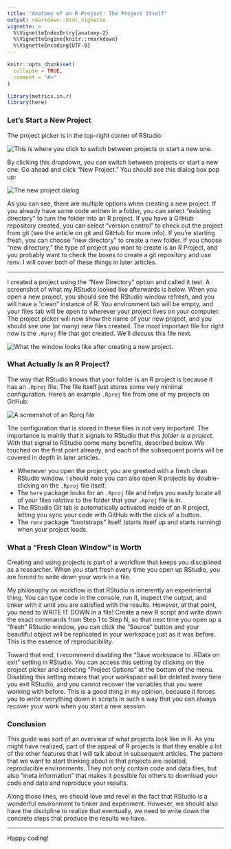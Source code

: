 ```yaml
---
title: "Anatomy of an R Project: The Project Itself"
output: rmarkdown::html_vignette
vignette: >
  %\VignetteIndexEntry{anatomy-2}
  %\VignetteEngine{knitr::rmarkdown}
  %\VignetteEncoding{UTF-8}
---
```


```r
knitr::opts_chunk$set(
  collapse = TRUE,
  comment = "#>"
)
```

```r
library(metrics.in.r)
library(here)
```

### Let's Start a New Project

The project picker is in the top-right corner of RStudio:

![](../../man/figures/anatomy-2-projectpicker.png "This is where you click to switch between projects or start a new one.")

By clicking this dropdown, you can switch between projects or start a new one. Go ahead and click "New Project." You should see this dialog box pop up:

![](../../man/figures/anatomy-2-newprojectscreen.png "The new project dialog")

As you can see, there are multiple options when creating a new project. If you already have some code written in a folder, you can select "existing directory" to turn the folder into an R project. If you have a GitHub repository created, you can select "version control" to check out the project from git (see the article on git and GitHub for more info). If you're starting fresh, you can choose "new directory" to create a new folder. If you choose "new directory," the type of project you want to create is an R Project, and you probably want to check the boxes to create a git repository and use renv. I will cover both of these things in later articles.

<hr>

I created a project using the "New Directory" option and called it test. A screenshot of what my RStudio looked like afterwards is below. When you open a new project, you should see the RStudio window refresh, and you will have a "clean" instance of R. You environment tab will be empty, and your files tab will be open to wherever your project lives on your computer. The project picker will now show the name of your new project, and you should see one (or many) new files created. The most important file for right now is the `.Rproj` file that got created. We'll discuss this file next.

![](../../man/figures/anatomy-2-newprojectchanges.png "What the window looks like after creating a new project.")

### What Actually *Is* an R Project?

The way that RStudio knows that your folder is an R project is because it has an `.Rproj` file. The file itself just stores some very minimal configuration. Here's an example `.Rproj` file from one of my projects on GitHub:

![](../../man/figures/anatomy-2-rprojfile.png "A screenshot of an Rproj file")

The configuration that is stored in these files is not very important. The importance is mainly that it signals to RStudio that *this folder is a project*. With that signal to RStudio come many benefits, described below. We touched on the first point already, and each of the subsequent points will be covered in depth in later articles.

* Whenever you open the project, you are greeted with a fresh clean RStudio window. I should note you can also open R projects by double-clicking on the `.Rproj` file itself.
* The `here` package looks for an `.Rproj` file and helps you easily locate all of your files *relative* to the folder that your `.Rproj` file is in.
* The RStudio Git tab is automatically activated inside of an R project, letting you sync your code with GitHub with the click of a button.
* The `renv` package "bootstraps" itself (starts itself up and starts running) when your project loads.

### What a "Fresh Clean Window" is Worth

Creating and using projects is part of a workflow that keeps you disciplined as a researcher. When you start fresh every time you open up RStudio, you are forced to write down your work in a file.

My philosophy on workflow is that RStudio is inherently an experimental thing. You can type code in the console, run it, inspect the output, and tinker with it until you are satisfied with the results. However, at that point, you need to WRITE IT DOWN in a file! Create a new R script and write down the exact commands from Step 1 to Step N, so that next time you open up a "fresh" RStudio window, you can click the "Source" button and your beautiful object will be replicated in your workspace just as it was before. This is the essence of reproducibility.

Toward that end, I recommend disabling the "Save workspace to .RData on exit" setting in RStudio. You can access this setting by clicking on the project picker and selecting "Project Options" at the bottom of the menu. Disabling this setting means that your workspace will be deleted every time you exit RStudio, and you cannot recover the variables that you were working with before. This is a good thing in my opinion, because it forces you to write everything down in scripts in such a way that you can always recover your work when you start a new session.

### Conclusion

This guide was sort of an overview of what projects look like in R. As you might have realized, part of the appeal of R projects is that they enable a lot of the other features that I will talk about in subsequent articles. The pattern that we want to start thinking about is that projects are isolated, reproducible environments. They not only contain code and data files, but also "meta information" that makes it possible for others to download your code and data and reproduce your results. 

Along those lines, we should love and revel in the fact that RStudio is a wonderful environment to tinker and experiment. However, we should also have the discipline to realize that eventually, we need to write down the concrete steps that produce the results we have.

<hr>

Happy coding!
